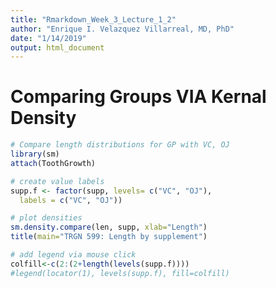 ```yaml
---
title: "Rmarkdown_Week_3_Lecture_1_2"
author: "Enrique I. Velazquez Villarreal, MD, PhD"
date: "1/14/2019"
output: html_document
---
```


# Comparing Groups VIA Kernal Density
```R
# Compare length distributions for GP with VC, OJ
library(sm)
attach(ToothGrowth)

# create value labels 
supp.f <- factor(supp, levels= c("VC", "OJ"),
  labels = c("VC", "OJ")) 

# plot densities 
sm.density.compare(len, supp, xlab="Length")
title(main="TRGN 599: Length by supplement")

# add legend via mouse click
colfill<-c(2:(2+length(levels(supp.f)))) 
#legend(locator(1), levels(supp.f), fill=colfill)
```